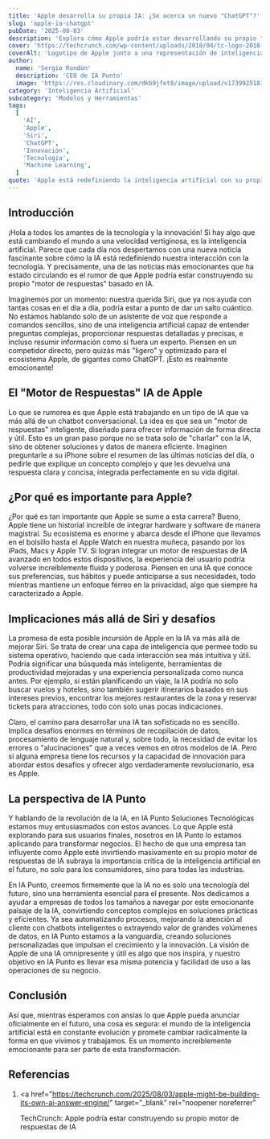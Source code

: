 ```yaml
---
title: 'Apple desarrolla su propia IA: ¿Se acerca un nuevo "ChatGPT"?'
slug: 'apple-ia-chatgpt'
pubDate: '2025-08-03'
description: 'Explora cómo Apple podría estar desarrollando su propio "motor de respuestas" basado en IA, un competidor de ChatGPT integrado en su ecosistema, y las implicaciones para la tecnología y los negocios.'
cover: 'https://techcrunch.com/wp-content/uploads/2018/04/tc-logo-2018-square-reverse2x.png'
coverAlt: 'Logotipo de Apple junto a una representación de inteligencia artificial y chatbot'
author:
  name: 'Sergio Rondón'
  description: 'CEO de IA Punto'
  image: 'https://res.cloudinary.com/dkb9jfet8/image/upload/v1739925181/sergio_gdcaeh.png'
category: 'Inteligencia Artificial'
subcategory: 'Modelos y Herramientas'
tags:
  [
    'AI',
    'Apple',
    'Siri',
    'ChatGPT',
    'Innovación',
    'Tecnología',
    'Machine Learning',
  ]
quote: 'Apple está redefiniendo la inteligencia artificial con su propio motor de respuestas'
---
```


<h2 id="introduccion">Introducción</h2>

¡Hola a todos los amantes de la tecnología y la innovación! Si hay algo que está cambiando el mundo a una velocidad vertiginosa, es la inteligencia artificial. Parece que cada día nos despertamos con una nueva noticia fascinante sobre cómo la IA está redefiniendo nuestra interacción con la tecnología. Y precisamente, una de las noticias más emocionantes que ha estado circulando es el rumor de que Apple podría estar construyendo su propio "motor de respuestas" basado en IA.

Imaginemos por un momento: nuestra querida Siri, que ya nos ayuda con tantas cosas en el día a día, podría estar a punto de dar un salto cuántico. No estamos hablando solo de un asistente de voz que responde a comandos sencillos, sino de una inteligencia artificial capaz de entender preguntas complejas, proporcionar respuestas detalladas y precisas, e incluso resumir información como si fuera un experto. Piensen en un competidor directo, pero quizás más "ligero" y optimizado para el ecosistema Apple, de gigantes como ChatGPT. ¡Esto es realmente emocionante!

<h2 id="el-motor-de-respuestas-ia-de-apple">
  El "Motor de Respuestas" IA de Apple
</h2>

Lo que se rumorea es que Apple está trabajando en un tipo de IA que va más allá de un chatbot conversacional. La idea es que sea un "motor de respuestas" inteligente, diseñado para ofrecer información de forma directa y útil. Esto es un gran paso porque no se trata solo de "charlar" con la IA, sino de obtener soluciones y datos de manera eficiente. Imaginen preguntarle a su iPhone sobre el resumen de las últimas noticias del día, o pedirle que explique un concepto complejo y que les devuelva una respuesta clara y concisa, integrada perfectamente en su vida digital.

<h2 id="por-que-es-importante-para-apple">
  ¿Por qué es importante para Apple?
</h2>

¿Por qué es tan importante que Apple se sume a esta carrera? Bueno, Apple tiene un historial increíble de integrar hardware y software de manera magistral. Su ecosistema es enorme y abarca desde el iPhone que llevamos en el bolsillo hasta el Apple Watch en nuestra muñeca, pasando por los iPads, Macs y Apple TV. Si logran integrar un motor de respuestas de IA avanzado en todos estos dispositivos, la experiencia del usuario podría volverse increíblemente fluida y poderosa. Piensen en una IA que conoce sus preferencias, sus hábitos y puede anticiparse a sus necesidades, todo mientras mantiene un enfoque férreo en la privacidad, algo que siempre ha caracterizado a Apple.

<h2 id="implicaciones-mas-alla-de-siri-y-desafios">
  Implicaciones más allá de Siri y desafíos
</h2>

La promesa de esta posible incursión de Apple en la IA va más allá de mejorar Siri. Se trata de crear una capa de inteligencia que permee todo su sistema operativo, haciendo que cada interacción sea más intuitiva y útil. Podría significar una búsqueda más inteligente, herramientas de productividad mejoradas y una experiencia personalizada como nunca antes. Por ejemplo, si están planificando un viaje, la IA podría no solo buscar vuelos y hoteles, sino también sugerir itinerarios basados en sus intereses previos, encontrar los mejores restaurantes de la zona y reservar tickets para atracciones, todo con solo unas pocas indicaciones.

Claro, el camino para desarrollar una IA tan sofisticada no es sencillo. Implica desafíos enormes en términos de recopilación de datos, procesamiento de lenguaje natural y, sobre todo, la necesidad de evitar los errores o "alucinaciones" que a veces vemos en otros modelos de IA. Pero si alguna empresa tiene los recursos y la capacidad de innovación para abordar estos desafíos y ofrecer algo verdaderamente revolucionario, esa es Apple.

<h2 id="la-perspectiva-de-ia-punto">La perspectiva de IA Punto</h2>

Y hablando de la revolución de la IA, en IA Punto Soluciones Tecnológicas estamos muy entusiasmados con estos avances. Lo que Apple está explorando para sus usuarios finales, nosotros en IA Punto lo estamos aplicando para transformar negocios. El hecho de que una empresa tan influyente como Apple esté invirtiendo masivamente en su propio motor de respuestas de IA subraya la importancia crítica de la inteligencia artificial en el futuro, no solo para los consumidores, sino para todas las industrias.

En IA Punto, creemos firmemente que la IA no es solo una tecnología del futuro, sino una herramienta esencial para el presente. Nos dedicamos a ayudar a empresas de todos los tamaños a navegar por este emocionante paisaje de la IA, convirtiendo conceptos complejos en soluciones prácticas y eficientes. Ya sea automatizando procesos, mejorando la atención al cliente con chatbots inteligentes o extrayendo valor de grandes volúmenes de datos, en IA Punto estamos a la vanguardia, creando soluciones personalizadas que impulsan el crecimiento y la innovación. La visión de Apple de una IA omnipresente y útil es algo que nos inspira, y nuestro objetivo en IA Punto es llevar esa misma potencia y facilidad de uso a las operaciones de su negocio.

<h2 id="conclusion">Conclusión</h2>

Así que, mientras esperamos con ansias lo que Apple pueda anunciar oficialmente en el futuro, una cosa es segura: el mundo de la inteligencia artificial está en constante evolución y promete cambiar radicalmente la forma en que vivimos y trabajamos. Es un momento increíblemente emocionante para ser parte de esta transformación.

<h2 id="referencias">Referencias</h2>

1.  <a
      href="https://techcrunch.com/2025/08/03/apple-might-be-building-its-own-ai-answer-engine/"
      target="_blank"
      rel="noopener noreferrer"
    >
      TechCrunch: Apple podría estar construyendo su propio motor de respuestas
      de IA
    </a>
